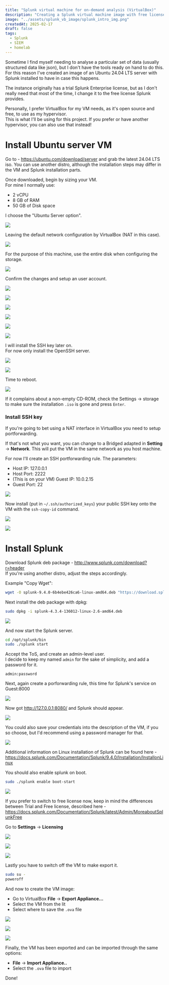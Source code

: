 ```yaml
---
title: "Splunk virtual machine for on-demand analysis (VirtualBox)"
description: "Creating a Splunk virtual machine image with free license."
image: "../assets/splunk_vb_image/splunk_intro_img.png"
createdAt: 2025-02-17
draft: false
tags:
  - Splunk
  - SIEM
  - homelab
---
```


Sometime I find myself needing to analyse a particular set of data (usually structured data like json), but I don't have the tools ready on hand to do this.  
For this reason I've created an image of an Ubuntu 24.04 LTS server with Splunk installed to have in case this happens.  

The instance originally has a trial Splunk Enterprise license, but as I don't really need that most of the time, I change it to the free license Splunk provides.

Personally, I prefer VirtualBox for my VM needs, as it's open source and free, to use as my hypervisor.  
This is what I'll be using for this project. If you prefer or have another hypervisor, you can also use that instead!

# Install Ubuntu server VM

Go to - https://ubuntu.com/download/server and grab the latest 24.04 LTS iso. You can use another distro, although the installation steps may differ in the VM and Splunk installation parts.

Once downloaded, begin by sizing your VM.  
For mine I normally use:
- 2 vCPU 
- 8 GB of RAM
- 50 GB of Disk space


I choose the "Ubuntu Server option".

![](../assets/splunk_vb_image/Pasted_image_20250216180856.png)

Leaving the default network configuration by VirtualBox (NAT in this case).

![](../assets/splunk_vb_image/Pasted_image_20250216180915.png)

For the purpose of this machine, use the entire disk when configuring the storage.

![](../assets/splunk_vb_image/Pasted_image_20250216181001.png)

Confirm the changes and setup an user account.

![](../assets/splunk_vb_image/Pasted_image_20250216181106.png)

![](../assets/splunk_vb_image/Pasted_image_20250216181126.png)

![](../assets/splunk_vb_image/Pasted_image_20250216181245.png)

![](../assets/splunk_vb_image/Pasted_image_20250216181302.png)

![](../assets/splunk_vb_image/Pasted_image_20250216181353.png)

![](../assets/splunk_vb_image/Pasted_image_20250216181409.png)

I will install the SSH key later on.  
For now only install the OpenSSH server.

![](../assets/splunk_vb_image/Pasted_image_20250216181427.png)

![](../assets/splunk_vb_image/Pasted_image_20250216181528.png)

Time to reboot.

![](../assets/splunk_vb_image/Pasted_image_20250216181746.png)

If it complains about a non-empty CD-ROM, check the Settings -> storage to make sure the installation `.iso` is gone and press `Enter`.

### Install SSH key

If you're going to bet using a NAT interface in VirtualBox you need to setup portforwarding.  

If that's not what you want, you can change to a Bridged adapted in **Setting** -> **Network**. This will put the VM in the same network as you host machine.

For now I'll create an SSH portforwarding rule.
The parameters:
- Host IP: 127.0.0.1
- Host Port: 2222
- (This is on your VM) Guest IP: 10.0.2.15
- Guest Port: 22 

![](../assets/splunk_vb_image/Pasted_image_20250216182430.png)
 

Now install (put in `~/.ssh/authorized_keys`) your public SSH key onto the VM with the `ssh-copy-id` command.

![](../assets/splunk_vb_image/Pasted_image_20250216182806.png)

![](../assets/splunk_vb_image/Pasted_image_20250216182853.png)

# Install Splunk

Download Splunk deb package - http://www.splunk.com/download?r=header  
If you're using another distro, adjust the steps accordingly.

Example "Copy Wget":

```bash
wget -O splunk-9.4.0-6b4ebe426ca6-linux-amd64.deb "https://download.splunk.com/products/splunk/releases/9.4.0/linux/splunk-9.4.0-6b4ebe426ca6-linux-amd64.deb"
```

Next install the deb package with dpkg:

```bash
sudo dpkg -i splunk-4.3.4-136012-linux-2.6-amd64.deb
```

![](../assets/splunk_vb_image/Pasted_image_20250216184105.png)

And now start the Splunk server.

```bash
cd /opt/splunk/bin
sudo ./splunk start
```

Accept the ToS, and create an admin-level user.  
I decide to keep my named `admin` for the sake of simplicity, and add a password for it.

`admin:password`

Next, again create a porforwarding rule, this time for Splunk's service on Guest:8000

![](../assets/splunk_vb_image/Pasted_image_20250216184745.png)

Now got http://127.0.0.1:8080/ and Splunk should appear.

![](../assets/splunk_vb_image/Pasted_image_20250216184826.png)

You could also save your credentials into the description of the VM, if you so choose, but I'd recommend using a password manager for that.

![](../assets/splunk_vb_image/Pasted_image_20250216185048.png)

Additional information on Linux installation of Splunk can be found here - https://docs.splunk.com/Documentation/Splunk/9.4.0/Installation/InstallonLinux

You should also enable splunk on boot.

```bash
sudo ./splunk enable boot-start
```


![](../assets/splunk_vb_image/Pasted_image_20250216185153.png)

If you prefer to switch to free license now, keep in mind the differences between Trial and Free license, described here - https://docs.splunk.com/Documentation/Splunk/latest/Admin/MoreaboutSplunkFree

Go to **Settings** -> **Licensing**

![](../assets/splunk_vb_image/Pasted_image_20250216195229.png)

![](../assets/splunk_vb_image/Pasted_image_20250216195259.png)

![](../assets/splunk_vb_image/Pasted_image_20250216195319.png)

Lastly you have to switch off the VM to make export it.

```bash
sudo su -
poweroff
```

And now to create the VM image:
- Go to VirtualBox **File** -> **Export Appliance...**
- Select the VM from the lit
- Select where to save the `.ova` file

![](../assets/splunk_vb_image/Pasted_image_20250216185535.png)

![](../assets/splunk_vb_image/Pasted_image_20250216185632.png)

![](../assets/splunk_vb_image/Pasted_image_20250216192855.png)

Finally, the VM has been exported and can be imported through the same options:
- **File** -> **Import Appliance..**
- Select the `.ova` file to import


Done!